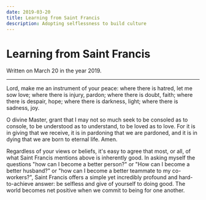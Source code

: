 ```yaml
---
date: 2019-03-20
title: Learning from Saint Francis
description: Adopting selflessness to build culture
---
```


# Learning from Saint Francis

Written on March 20 in the year 2019.

---

Lord, make me an instrument of your peace:
where there is hatred, let me sow love;
where there is injury, pardon;
where there is doubt, faith;
where there is despair, hope;
where there is darkness, light;
where there is sadness, joy.

O divine Master, grant that I may not so much seek
to be consoled as to console,
to be understood as to understand, 
to be loved as to love.
For it is in giving that we receive,
it is in pardoning that we are pardoned, 
and it is in dying that we are born to eternal life.
Amen.

Regardless of your views or beliefs, it's easy to agree that most, or all, of what Saint Francis mentions above is inherently good. In asking myself the questions "how can I become a better person?" or "How can I become a better husband?" or "how can I become a better teammate to my co-workers?", Saint Francis offers a simple yet incredibly profound and hard-to-achieve answer: be selfless and give of yourself to doing good. The world becomes net positive when we commit to being for one another.